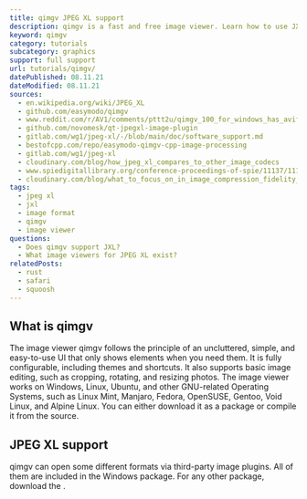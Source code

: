 ```yaml
---
title: qimgv JPEG XL support
description: qimgv is a fast and free image viewer. Learn how to use JXL images within qimgv.
keyword: qimgv
category: tutorials
subcategory: graphics
support: full support
url: tutorials/qimgv/
datePublished: 08.11.21
dateModified: 08.11.21
sources:
  - en.wikipedia.org/wiki/JPEG_XL
  - github.com/easymodo/qimgv
  - www.reddit.com/r/AV1/comments/pttt2u/qimgv_100_for_windows_has_avif_and_jpeg_xl_support/
  - github.com/novomesk/qt-jpegxl-image-plugin
  - gitlab.com/wg1/jpeg-xl/-/blob/main/doc/software_support.md
  - bestofcpp.com/repo/easymodo-qimgv-cpp-image-processing
  - gitlab.com/wg1/jpeg-xl
  - cloudinary.com/blog/how_jpeg_xl_compares_to_other_image_codecs
  - www.spiedigitallibrary.org/conference-proceedings-of-spie/11137/111370K/JPEG-XL-next-generation-image-compression-architecture-and-coding-tools/10.1117/12.2529237.full?SSO=1
  - cloudinary.com/blog/what_to_focus_on_in_image_compression_fidelity_or_appeal
tags:
  - jpeg xl
  - jxl
  - image format
  - qimgv
  - image viewer
questions:
  - Does qimgv support JXL?
  - What image viewers for JPEG XL exist?
relatedPosts:
  - rust
  - safari
  - squoosh
---
```


## What is qimgv

The image viewer qimgv follows the principle of an uncluttered, simple, and easy-to-use UI that only shows elements when you need them. It is fully configurable, including themes and shortcuts. It also supports basic image editing, such as cropping, rotating, and resizing photos. The image viewer works on Windows, Linux, Ubuntu, and other GNU-related Operating Systems, such as Linux Mint, Manjaro, Fedora, OpenSUSE, Gentoo, Void Linux, and Alpine Linux. You can either download it as a package or compile it from the source.

## JPEG XL support

qimgv can open some different formats via third-party image plugins. All of them are included in the Windows package. For any other package, download the <Link href="github.com/novomesk/qt-jpegxl-image-plugin" text="Qt plugin by Novemesk"/>.
